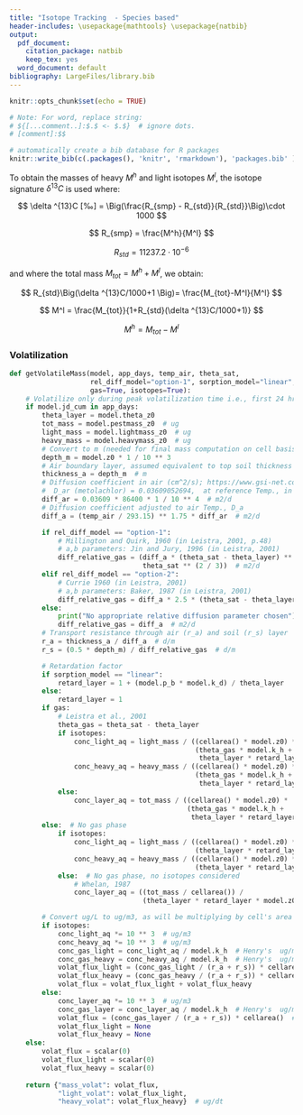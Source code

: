 ```yaml
---
title: "Isotope Tracking  - Species based"
header-includes: \usepackage{mathtools} \usepackage{natbib}
output:
  pdf_document:
    citation_package: natbib
    keep_tex: yes
  word_document: default
bibliography: LargeFiles/library.bib
---
```


```r
knitr::opts_chunk$set(echo = TRUE)

# Note: For word, replace string:
# ${[...comment..]:$.$ <- $.$}  # ignore dots.
# [comment]:$$
```

```r
# automatically create a bib database for R packages
knitr::write_bib(c(.packages(), 'knitr', 'rmarkdown'), 'packages.bib' )
```


To obtain the masses of heavy $M^h$ and light isotopes $M^l$, the isotope signature $\delta ^{13}C$ is used where:

$$
\delta ^{13}C [‰] = \Big(\frac{R_{smp} - R_{std}}{R_{std}}\Big)\cdot 1000
$$


$$
R_{smp} = \frac{M^h}{M^l} 
$$

$$
R_{std} = 11237.2 \cdot 10^{-6}
$$


and where the total mass $M_{tot} = M^h + M^l$, we obtain:

$$
R_{std}\Big(\delta ^{13}C/1000+1 \Big)= \frac{M_{tot}-M^l}{M^l}
$$

$$
M^l = \frac{M_{tot}}{1+R_{std}(\delta ^{13}C/1000+1)}
$$


$$
M^h = M_{tot} - M^l 
$$



### Volatilization

```python

def getVolatileMass(model, app_days, temp_air, theta_sat,
                    rel_diff_model="option-1", sorption_model="linear",
                    gas=True, isotopes=True):
    # Volatilize only during peak volatilization time i.e., first 24 hrs, @Prueger2005.
    if model.jd_cum in app_days:
        theta_layer = model.theta_z0
        tot_mass = model.pestmass_z0  # ug
        light_mass = model.lightmass_z0  # ug
        heavy_mass = model.heavymass_z0  # ug
        # Convert to m (needed for final mass computation on cell basis)
        depth_m = model.z0 * 1 / 10 ** 3
        # Air boundary layer, assumed equivalent to top soil thickness
        thickness_a = depth_m  # m
        # Diffusion coefficient in air (cm^2/s); https://www.gsi-net.com
        #  D_ar (metolachlor) = 0.03609052694,  at reference Temp., in Kelvin, D_a,r)
        diff_ar = 0.03609 * 86400 * 1 / 10 ** 4  # m2/d
        # Diffusion coefficient adjusted to air Temp., D_a
        diff_a = (temp_air / 293.15) ** 1.75 * diff_ar  # m2/d

        if rel_diff_model == "option-1":
            # Millington and Quirk, 1960 (in Leistra, 2001, p.48)
            # a,b parameters: Jin and Jury, 1996 (in Leistra, 2001)
            diff_relative_gas = (diff_a * (theta_sat - theta_layer) ** 2 /
                                 theta_sat ** (2 / 3))  # m2/d
        elif rel_diff_model == "option-2":
            # Currie 1960 (in Leistra, 2001)
            # a,b parameters: Baker, 1987 (in Leistra, 2001)
            diff_relative_gas = diff_a * 2.5 * (theta_sat - theta_layer) ** 3  # m2/d
        else:
            print("No appropriate relative diffusion parameter chosen")
            diff_relative_gas = diff_a  # m2/d
        # Transport resistance through air (r_a) and soil (r_s) layer
        r_a = thickness_a / diff_a  # d/m
        r_s = (0.5 * depth_m) / diff_relative_gas  # d/m

        # Retardation factor
        if sorption_model == "linear":
            retard_layer = 1 + (model.p_b * model.k_d) / theta_layer
        else:
            retard_layer = 1
        if gas:
            # Leistra et al., 2001
            theta_gas = theta_sat - theta_layer
            if isotopes:
                conc_light_aq = light_mass / ((cellarea() * model.z0) *  # m2 * mm = L
                                              (theta_gas * model.k_h +
                                               theta_layer * retard_layer))  # ug/L
                conc_heavy_aq = heavy_mass / ((cellarea() * model.z0) *
                                              (theta_gas * model.k_h +
                                               theta_layer * retard_layer))  # ug/L
            else:
                conc_layer_aq = tot_mass / ((cellarea() * model.z0) *
                                            (theta_gas * model.k_h +
                                             theta_layer * retard_layer))  # ug/L
        else:  # No gas phase
            if isotopes:
                conc_light_aq = light_mass / ((cellarea() * model.z0) *
                                              (theta_layer * retard_layer))  # ug/L
                conc_heavy_aq = heavy_mass / ((cellarea() * model.z0) *
                                              (theta_layer * retard_layer))  # ug/L
            else:  # No gas phase, no isotopes considered
                # Whelan, 1987
                conc_layer_aq = ((tot_mass / cellarea()) /
                                 (theta_layer * retard_layer * model.z0))  # ug/L

        # Convert ug/L to ug/m3, as will be multiplying by cell's area in m2
        if isotopes:
            conc_light_aq *= 10 ** 3  # ug/m3
            conc_heavy_aq *= 10 ** 3  # ug/m3
            conc_gas_light = conc_light_aq / model.k_h  # Henry's  ug/m3
            conc_gas_heavy = conc_heavy_aq / model.k_h  # Henry's  ug/m3
            volat_flux_light = (conc_gas_light / (r_a + r_s)) * cellarea()  # ug/day
            volat_flux_heavy = (conc_gas_heavy / (r_a + r_s)) * cellarea()  # ug/day
            volat_flux = volat_flux_light + volat_flux_heavy
        else:
            conc_layer_aq *= 10 ** 3  # ug/m3
            conc_gas_layer = conc_layer_aq / model.k_h  # Henry's  ug/m3
            volat_flux = (conc_gas_layer / (r_a + r_s)) * cellarea()  # ug/day
            volat_flux_light = None
            volat_flux_heavy = None
    else:
        volat_flux = scalar(0)
        volat_flux_light = scalar(0)
        volat_flux_heavy = scalar(0)
        
    return {"mass_volat": volat_flux,
            "light_volat": volat_flux_light,
            "heavy_volat": volat_flux_heavy}  # ug/dt
```

